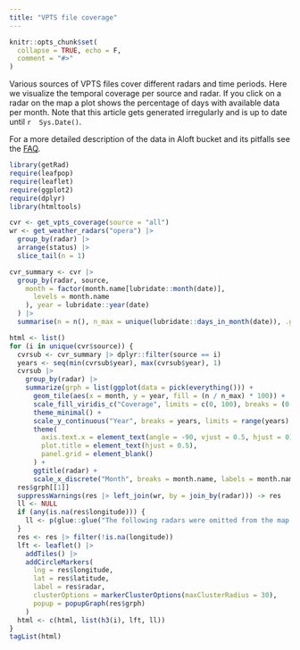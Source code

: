 ```yaml
---
title: "VPTS file coverage"
---
```


```r
knitr::opts_chunk$set(
  collapse = TRUE, echo = F,
  comment = "#>"
)
```

Various sources of VPTS files cover different radars and time periods. Here we visualize the temporal coverage per source and radar. If you click on a radar on the map a plot shows the percentage of days with available data per month. Note that this article gets generated irregularly and is up to date until `r  Sys.Date()`.

For a more detailed description of the data in Aloft bucket and its pitfalls see the [FAQ](https://aloftdata.eu/faq/).

```r
library(getRad)
require(leafpop)
require(leaflet)
require(ggplot2)
require(dplyr)
library(htmltools)
```

```r
cvr <- get_vpts_coverage(source = "all")
wr <- get_weather_radars("opera") |>
  group_by(radar) |>
  arrange(status) |>
  slice_tail(n = 1)
```


```r
cvr_summary <- cvr |>
  group_by(radar, source,
    month = factor(month.name[lubridate::month(date)],
      levels = month.name
    ), year = lubridate::year(date)
  ) |>
  summarise(n = n(), n_max = unique(lubridate::days_in_month(date)), .groups = "drop")
```

```r
html <- list()
for (i in unique(cvr$source)) {
  cvrsub <- cvr_summary |> dplyr::filter(source == i)
  years <- seq(min(cvrsub$year), max(cvrsub$year), 1)
  cvrsub |>
    group_by(radar) |>
    summarize(grph = list(ggplot(data = pick(everything())) +
      geom_tile(aes(x = month, y = year, fill = (n / n_max) * 100)) +
      scale_fill_viridis_c("Coverage", limits = c(0, 100), breaks = (0:5) * 20, labels = paste0((0:5) * 20, " [%]"), direction = -1) +
      theme_minimal() +
      scale_y_continuous("Year", breaks = years, limits = range(years) + c(-.51, .51)) +
      theme(
        axis.text.x = element_text(angle = -90, vjust = 0.5, hjust = 0),
        plot.title = element_text(hjust = 0.5),
        panel.grid = element_blank()
      ) +
      ggtitle(radar) +
      scale_x_discrete("Month", breaks = month.name, labels = month.name, limits = month.name))) -> res
  res$grph[[1]]
  suppressWarnings(res |> left_join(wr, by = join_by(radar))) -> res
  ll <- NULL
  if (any(is.na(res$longitude))) {
    ll <- p(glue::glue("The following radars were omitted from the map because they lack location information in OPERA: {glue::glue_collapse(res$radar[is.na(res$longitude)], ', ', last = ' and ' )}."))
  }
  res <- res |> filter(!is.na(longitude))
  lft <- leaflet() |>
    addTiles() |>
    addCircleMarkers(
      lng = res$longitude,
      lat = res$latitude,
      label = res$radar,
      clusterOptions = markerClusterOptions(maxClusterRadius = 30),
      popup = popupGraph(res$grph)
    )
  html <- c(html, list(h3(i), lft, ll))
}
tagList(html)
```
